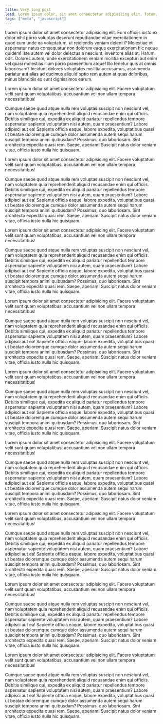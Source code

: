 ```yaml
---
title: Very long post
lead: Lorem ipsum dolor, sit amet consectetur adipisicing elit. Totam, nulla ad beatae quos harum voluptas!
tags: ["meta", "javascript"]
---
```


Lorem ipsum dolor sit amet consectetur adipisicing elit. Eum officiis iusto ex dolor nihil porro voluptas deserunt repudiandae vitae exercitationem in quod cum unde ea voluptatum, ut reiciendis veniam deleniti? Molestiae et aspernatur natus consequatur non dolorum eaque exercitationem hic neque quidem! Iste autem vel dolor delectus a nesciunt, inventore alias at. Harum, odit. Dolores autem, unde exercitationem veniam mollitia excepturi aut enim vel quasi molestias illum porro praesentium atque! Illo tenetur quis at omnis laboriosam? Incidunt dolores voluptates mollitia accusamus, assumenda pariatur aut alias ad ducimus aliquid optio rem autem at quas doloribus, minus blanditiis ex sunt dignissimos earum.

Lorem ipsum dolor sit amet consectetur adipisicing elit. Facere voluptatum velit sunt quam voluptatibus, accusantium vel non ullam tempora necessitatibus!

Cumque saepe quod atque nulla rem voluptas suscipit non nesciunt vel, nam voluptatem quia reprehenderit aliquid recusandae enim qui officiis.
Debitis similique qui, expedita ex aliquid pariatur repellendus tempore aspernatur sapiente voluptatem nisi autem, quam praesentium? Labore adipisci aut ea!
Sapiente officia eaque, labore expedita, voluptatibus quasi ut beatae doloremque cumque dolor assumenda autem sequi harum suscipit tempora animi quibusdam?
Possimus, quo laboriosam. Sint architecto expedita quasi rem. Saepe, aperiam! Suscipit natus dolor veniam vitae, officia iusto nulla hic quisquam.

Lorem ipsum dolor sit amet consectetur adipisicing elit. Facere voluptatum velit sunt quam voluptatibus, accusantium vel non ullam tempora necessitatibus!

Cumque saepe quod atque nulla rem voluptas suscipit non nesciunt vel, nam voluptatem quia reprehenderit aliquid recusandae enim qui officiis.
Debitis similique qui, expedita ex aliquid pariatur repellendus tempore aspernatur sapiente voluptatem nisi autem, quam praesentium? Labore adipisci aut ea!
Sapiente officia eaque, labore expedita, voluptatibus quasi ut beatae doloremque cumque dolor assumenda autem sequi harum suscipit tempora animi quibusdam?
Possimus, quo laboriosam. Sint architecto expedita quasi rem. Saepe, aperiam! Suscipit natus dolor veniam vitae, officia iusto nulla hic quisquam.

Lorem ipsum dolor sit amet consectetur adipisicing elit. Facere voluptatum velit sunt quam voluptatibus, accusantium vel non ullam tempora necessitatibus!

Cumque saepe quod atque nulla rem voluptas suscipit non nesciunt vel, nam voluptatem quia reprehenderit aliquid recusandae enim qui officiis.
Debitis similique qui, expedita ex aliquid pariatur repellendus tempore aspernatur sapiente voluptatem nisi autem, quam praesentium? Labore adipisci aut ea!
Sapiente officia eaque, labore expedita, voluptatibus quasi ut beatae doloremque cumque dolor assumenda autem sequi harum suscipit tempora animi quibusdam?
Possimus, quo laboriosam. Sint architecto expedita quasi rem. Saepe, aperiam! Suscipit natus dolor veniam vitae, officia iusto nulla hic quisquam.

Lorem ipsum dolor sit amet consectetur adipisicing elit. Facere voluptatum velit sunt quam voluptatibus, accusantium vel non ullam tempora necessitatibus!

Cumque saepe quod atque nulla rem voluptas suscipit non nesciunt vel, nam voluptatem quia reprehenderit aliquid recusandae enim qui officiis.
Debitis similique qui, expedita ex aliquid pariatur repellendus tempore aspernatur sapiente voluptatem nisi autem, quam praesentium? Labore adipisci aut ea!
Sapiente officia eaque, labore expedita, voluptatibus quasi ut beatae doloremque cumque dolor assumenda autem sequi harum suscipit tempora animi quibusdam?
Possimus, quo laboriosam. Sint architecto expedita quasi rem. Saepe, aperiam! Suscipit natus dolor veniam vitae, officia iusto nulla hic quisquam.

Lorem ipsum dolor sit amet consectetur adipisicing elit. Facere voluptatum velit sunt quam voluptatibus, accusantium vel non ullam tempora necessitatibus!

Cumque saepe quod atque nulla rem voluptas suscipit non nesciunt vel, nam voluptatem quia reprehenderit aliquid recusandae enim qui officiis.
Debitis similique qui, expedita ex aliquid pariatur repellendus tempore aspernatur sapiente voluptatem nisi autem, quam praesentium? Labore adipisci aut ea!
Sapiente officia eaque, labore expedita, voluptatibus quasi ut beatae doloremque cumque dolor assumenda autem sequi harum suscipit tempora animi quibusdam?
Possimus, quo laboriosam. Sint architecto expedita quasi rem. Saepe, aperiam! Suscipit natus dolor veniam vitae, officia iusto nulla hic quisquam.

Lorem ipsum dolor sit amet consectetur adipisicing elit. Facere voluptatum velit sunt quam voluptatibus, accusantium vel non ullam tempora necessitatibus!

Cumque saepe quod atque nulla rem voluptas suscipit non nesciunt vel, nam voluptatem quia reprehenderit aliquid recusandae enim qui officiis.
Debitis similique qui, expedita ex aliquid pariatur repellendus tempore aspernatur sapiente voluptatem nisi autem, quam praesentium? Labore adipisci aut ea!
Sapiente officia eaque, labore expedita, voluptatibus quasi ut beatae doloremque cumque dolor assumenda autem sequi harum suscipit tempora animi quibusdam?
Possimus, quo laboriosam. Sint architecto expedita quasi rem. Saepe, aperiam! Suscipit natus dolor veniam vitae, officia iusto nulla hic quisquam.

Lorem ipsum dolor sit amet consectetur adipisicing elit. Facere voluptatum velit sunt quam voluptatibus, accusantium vel non ullam tempora necessitatibus!

Cumque saepe quod atque nulla rem voluptas suscipit non nesciunt vel, nam voluptatem quia reprehenderit aliquid recusandae enim qui officiis.
Debitis similique qui, expedita ex aliquid pariatur repellendus tempore aspernatur sapiente voluptatem nisi autem, quam praesentium? Labore adipisci aut ea!
Sapiente officia eaque, labore expedita, voluptatibus quasi ut beatae doloremque cumque dolor assumenda autem sequi harum suscipit tempora animi quibusdam?
Possimus, quo laboriosam. Sint architecto expedita quasi rem. Saepe, aperiam! Suscipit natus dolor veniam vitae, officia iusto nulla hic quisquam.

Lorem ipsum dolor sit amet consectetur adipisicing elit. Facere voluptatum velit sunt quam voluptatibus, accusantium vel non ullam tempora necessitatibus!

Cumque saepe quod atque nulla rem voluptas suscipit non nesciunt vel, nam voluptatem quia reprehenderit aliquid recusandae enim qui officiis.
Debitis similique qui, expedita ex aliquid pariatur repellendus tempore aspernatur sapiente voluptatem nisi autem, quam praesentium? Labore adipisci aut ea!
Sapiente officia eaque, labore expedita, voluptatibus quasi ut beatae doloremque cumque dolor assumenda autem sequi harum suscipit tempora animi quibusdam?
Possimus, quo laboriosam. Sint architecto expedita quasi rem. Saepe, aperiam! Suscipit natus dolor veniam vitae, officia iusto nulla hic quisquam.

Lorem ipsum dolor sit amet consectetur adipisicing elit. Facere voluptatum velit sunt quam voluptatibus, accusantium vel non ullam tempora necessitatibus!

Cumque saepe quod atque nulla rem voluptas suscipit non nesciunt vel, nam voluptatem quia reprehenderit aliquid recusandae enim qui officiis.
Debitis similique qui, expedita ex aliquid pariatur repellendus tempore aspernatur sapiente voluptatem nisi autem, quam praesentium? Labore adipisci aut ea!
Sapiente officia eaque, labore expedita, voluptatibus quasi ut beatae doloremque cumque dolor assumenda autem sequi harum suscipit tempora animi quibusdam?
Possimus, quo laboriosam. Sint architecto expedita quasi rem. Saepe, aperiam! Suscipit natus dolor veniam vitae, officia iusto nulla hic quisquam.
